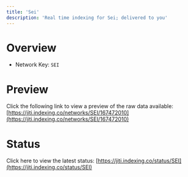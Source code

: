 ```yaml
---
title: 'Sei'
description: 'Real time indexing for Sei; delivered to you'
---
```


# Overview
- Network Key: `SEI`

# Preview
Click the following link to view a preview of the raw data available: [https://jiti.indexing.co/networks/SEI/167472010](https://jiti.indexing.co/networks/SEI/167472010)

# Status
Click here to view the latest status: [https://jiti.indexing.co/status/SEI](https://jiti.indexing.co/status/SEI)
